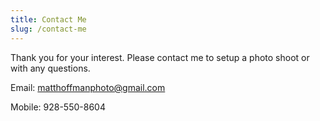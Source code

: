 ```yaml
---
title: Contact Me
slug: /contact-me
---
```


Thank you for your interest. Please contact me to setup a photo shoot or with any questions.

Email: <matthoffmanphoto@gmail.com>

Mobile: 928-550-8604